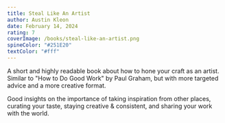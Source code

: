```yaml
---
title: Steal Like An Artist
author: Austin Kleon
date: February 14, 2024
rating: 7
coverImage: /books/steal-like-an-artist.png
spineColor: "#251E20"
textColor: "#fff"
---
```


A short and highly readable book about how to hone your craft as an artist. Similar to "How to Do Good Work" by Paul Graham, but with more targeted advice and a more creative format.

Good insights on the importance of taking inspiration from other places, curating your taste, staying creative & consistent, and sharing your work with the world.
